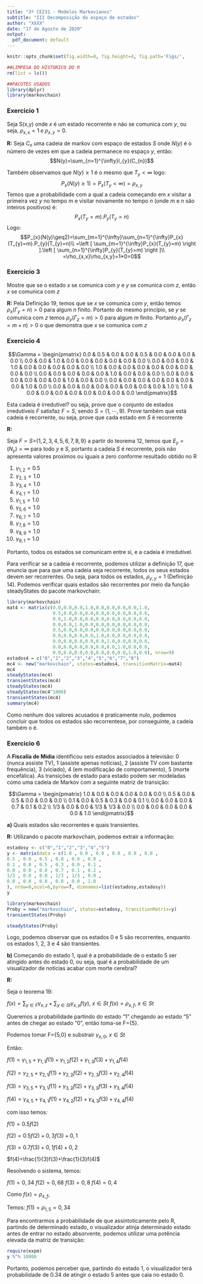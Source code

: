 ---
title: "3º CE231 - Modelos Markovianos"
subtitle: "III Decomposição do espaço de estados"
author: "XXXX"
date: "17 de Agosto de 2020"
output:
  pdf_document: default
---

```{r setup, include=FALSE}
knitr::opts_chunk$set(fig.width=8, fig.height=4, fig.path='Figs/',                     echo=F,warning=T,message=FALSE,cache=F,comment=NULL)
```

```{r}
##LIMPESA DO HISTORICO DO R
rm(list = ls())

##PACOTES USADOS
library(dplyr)
library(markovchain)
```

### Exercicio 1

 Seja S(x,y) onde *x* é um estado recorrente e não se comunica com *y*, ou seja, $\rho_{x,x}=1 \;e \; \rho_{x,y}=0$.

**R:**
Seja $C_{n}$ uma cadeia de markov com espaço de estados *S* onde $N(y)$ é o número de vezes em que a cadeia permanece no espaço *y*, então:
$$N(y)=\sum_{n=1}^{\infty}l_{y}(C_{n})$$

Também observamos que $N(y)\geq 1$ é o mesmo que $T_{y}<\infty$ logo:
$$P_{x}(N(y)\geq1)=P_{x}(T_{y}<\infty)=\rho_{x,y}$$
Temos que a probabilidade com a qual a cadeia começando em *x* visitar a primeira vez *y* no tempo *m* e visitar novamente no tempo *n* (onde *m* e *n* são inteiros positivos) é:
$$P_{x}(T_{y}=m).P_{y}(T_{y}=n)$$
Logo:
$$P_{x}(N(y)\geq2)=\sum_{m=1}^{\infty}\sum_{n=1}^{\infty}P_{x}(T_{y}=m).P_{y}(T_{y}=n)\\
=\left [ \sum_{m=1}^{\infty}P_{x}(T_{y}=m) \right ].\left [ \sum_{n=1}^{\infty}P_{y}(T_{y}=m) \right ]\\
=\rho_{x,x}\rho_{x,y}=1*0=0$$

\pagebreak

### Exercicio 3
 
 Mostre que se o estado $x$ se comunica com $y$ e $y$ se comunica com $z$, então $x$ se comunica com $z$

**R:**
Pela Definição 19, temos que se $x$ se comunica com $y$, então temos $\rho_{x}(\Gamma_{y}=n)>0$ para algum $n$ finito. Portanto do mesmo princípio, se $y$ se comunica com $z$ temos $\rho_{y}(\Gamma_{z}=m)>0$ para algum $m$ finito. Portanto $\rho_{x}(\Gamma_{z}=m+n)>0$ o que demonstra que $x$ se comunica com $z$

\pagebreak

### Exercicio 4

$$\Gamma = \begin{pmatrix}
0.0 & 0.5 & 0.0 & 0.0 & 0.5 & 0.0 & 0.0 & 0.0 & 0.0 \\
0.0 & 0.0 & 1.0 & 0.0 & 0.0 & 0.0 & 0.0 & 0.0 & 0.0 \\
0.0 & 0.0 & 0.0 & 1.0 & 0.0 & 0.0 & 0.0 & 0.0 & 0.0 \\
1.0 & 0.0 & 0.0 & 0.0 & 0.0 & 0.0 & 0.0 & 0.0 & 0.0 \\
0.0 & 0.0 & 0.0 & 0.0 & 0.0 & 1.0 & 0.0 & 0.0 & 0.0 \\
0.0 & 0.0 & 0.0 & 0.0 & 0.0 & 0.0 & 1.0 & 0.0 & 0.0 \\
0.0 & 0.0 & 0.0 & 0.0 & 0.0 & 0.0 & 0.0 & 1.0 & 0.0 \\
0.0 & 0.0 & 0.0 & 0.0 & 0.0 & 0.0 & 0.0 & 0.0 & 1.0 \\
1.0 & 0.0 & 0.0 & 0.0 & 0.0 & 0.0 & 0.0 & 0.0 & 0.0
\end{pmatrix}$$
 
 Esta cadeia é irredutível? ou seja, prove que o conjunto de estados irredutíveis $F$ satisfaz $F=S$, sendo $S=(1,\cdots ,9)$. Prove também que está cadeia é recorrente, ou seja, prove que cada estado em $S$ é recorrente 
 
**R:**

Seja $F=S=${$1,2,3,4,5,6,7,8,9$} a partir do teorema 12, temos que $E_{y}=(N_{y})=\infty$ para todo $y$ e $S$, portanto a cadeia $S$ é recorrente, pois não apresenta valores proximos ou iguais a zero conforme resultado obtido no R

1) $\gamma_{1,2}=0.5$ 
2) $\gamma_{2,3}=1.0$ 
3) $\gamma_{3,4}=1.0$ 
4) $\gamma_{4,1}=1.0$ 
5) $\gamma_{1,5}=1.0$ 
6) $\gamma_{5,6}=1.0$ 
7) $\gamma_{6,7}=1.0$ 
8) $\gamma_{7,8}=1.0$ 
9) $\gamma_{8,9}=1.0$ 
10) $\gamma_{9,1}=1.0$ 

Portanto, todos os estados se comunicam entre si, e a cadeia é irredutível.

Para verificar se a cadeia é recorrente, podemos utilizar a definição 17, que enuncia que para que uma cadeia seja recorrente, todos os seus estados devem ser recorrentes. Ou seja, para todos os estados, $\rho_{y,y}=1$ (Definição 14). Podemos verificar quais estados são recorrentes por meio da função steadyStates do pacote markovchain:

```{r}
library(markovchain)
mat4 <- matrix(c(0.0,0.0,0.0,1.0,0.0,0.0,0.0,0.0,1.0,
                 0.5,0.0,0.0,0.0,0.0,0.0,0.0,0.0,0.0,
                 0.0,1.0,0.0,0.0,0.0,0.0,0.0,0.0,0.0,
                 0.0,0.0,1.0,0.0,0.0,0.0,0.0,0.0,0.0,
                 0.5,0.0,0.0,0.0,0.0,0.0,0.0,0.0,0.0,
                 0.0,0.0,0.0,0.0,1.0,0.0,0.0,0.0,0.0,
                 0.0,0.0,0.0,0.0,0.0,1.0,0.0,0.0,0.0,
                 0.0,0.0,0.0,0.0,0.0,0.0,1.0,0.0,0.0,
                 0.0,0.0,0.0,0.0,0.0,0.0,0.0,1.0,0.0), nrow=9)
estados4 = c("0","1","2","3","4","5","6","7","8")
mc4 <- new("markovchain", states=estados4, transitionMatrix=mat4)
mc4
steadyStates(mc4)
transientStates(mc4)
steadyStates(mc4)
steadyStates(mc4^1000)
transientStates(mc4)
summary(mc4)
```

Como nenhum dos valores acusados é praticamente nulo, podemos concluir que todos os estados são recorrentese, por conseguinte, a cadeia também o é.


\pagebreak

### Exercicio 6

A **Fiscalía de Mídia** identificou seis estados associados à televisão: 0 (nunca assiste TV), 1 (assiste apenas notícias), 2 (assiste TV com bastante frequência), 3 (viciado), 4 (em modificação de comportamento), 5 (morte encefálica). As transições de estado para estado podem ser modeladas como uma cadeia de Markov com a seguinte matriz de transição:

$$\Gamma = \begin{pmatrix}
1.0 & 0.0 & 0.0 & 0.0 & 0.0 & 0.0 \\
0.5 & 0.0 & 0.5 & 0.0 & 0.0 & 0.0 \\
0.1 & 0.0 & 0.5 & 0.3 & 0.0 & 0.1 \\
0.0 & 0.0 & 0.0 & 0.7 & 0.1 & 0.2 \\
1/3 & 0.0 & 0.0 & 1/3 & 1/3 & 0.0 \\
0.0 & 0.0 & 0.0 & 0.0 & 0.0 & 1.0
\end{pmatrix}$$

**a)** Quais estados são recorrentes e quais transientes.

**R:**
Utilizando o pacote markovchain, podemos extrair a informação:

```{r}
estadosy <- c("0","1","2","3","4","5")
y <- matrix(data = c(1.0 , 0.0 , 0.0 , 0.0 , 0.0 , 0.0 ,
0.5 , 0.0 , 0.5 , 0.0 , 0.0 , 0.0 ,
0.1 , 0.0 , 0.5 , 0.3 , 0.0 , 0.1 ,
0.0 , 0.0 , 0.0 , 0.7 , 0.1 , 0.2 ,
1/3 , 0.0 , 0.0 , 1/3 , 1/3 , 0.0 ,
0.0 , 0.0 , 0.0 , 0.0 , 0.0 , 1.0
), nrow=6,ncol=6,byrow=T, dimnames=list(estadosy,estadosy))
y
```

```{r}
library(markovchain)
Proby = new("markovchain", states=estadosy, transitionMatrix=y)
transientStates(Proby)
```

```{r}
steadyStates(Proby)
```

Logo, podemos observar que os estados 0 e 5 são recorrentes, enquanto os estados 1, 2, 3 e 4 são transientes.

**b)** Começando do estado 1, qual é a probabilidade de o estado 5 ser atingido antes do estado 0, ou seja, qual é a probabilidade de um visualizador de notícias acabar com morte cerebral?

**R:**

Seja o teorema 19:

$f(x)=\sum_{y \in F}\gamma_{x,z}+\sum_{y \in St}\gamma_{x,y}f(y),$ $x \in St$ 
$f(x)=\rho_{x,f},$ $x \in St$

Queremos a probabilidade partindo do estado "1" chegando ao estado "5" antes de chegar ao estado "0", então toma-se F={5}.

Podemos tomar F={5,0} e substrair  $\gamma_{x,0}$, $x \in St$

Então:

$f(1) = \gamma_{1,5}+\gamma_{1,1}f(1)+\gamma_{1,2}f(2)+\gamma_{1,3}f(3)+\gamma_{1,4}f(4)$

$f(2) = \gamma_{2,5}+\gamma_{2,1}f(1)+\gamma_{2,2}f(2)+\gamma_{2,3}f(3)+\gamma_{2,4}f(4)$

$f(3) = \gamma_{3,5}+\gamma_{3,1}f(1)+\gamma_{3,2}f(2)+\gamma_{3,3}f(3)+\gamma_{3,4}f(4)$

$f(4) = \gamma_{4,5}+\gamma_{4,1}f(1)+\gamma_{4,2}f(2)+\gamma_{4,3}f(3)+\gamma_{4,4}f(4)$

com isso temos:

$f(1)=0.5f(2)$

$f(2)=0.5f(2)+0,3f(3)+0,1$

$f(3)=0.7f(3)+0,1f(4)+0,2$

$f(4)=\frac{1}{3}f(3)+\frac{1}{3}f(4)$

Resolvendo o sistema, temos:

$f(1)=0,34$ 
$f(2)=0,68$
$f(3)=0,8$
$f(4)=0,4$

Como $f(x)=\rho_{x,f}$,

Temos: $f(1)=\rho_{1,5}=0,34$

Para encontrarmos a probabilidade de que assintoticamente pelo R, partindo de determinado estado, o visualizador atinja determinado estado antes de entrar no estado absorvente, podemos utilizar uma potência elevada da matriz de transição:

```{r}
require(expm)
y %^% 10000
```
 
 Portanto, podemos perceber que, partindo do estado 1, o visualizador terá probabilidade de 0.34 de atingir o estado 5 antes que caia no estado 0.
